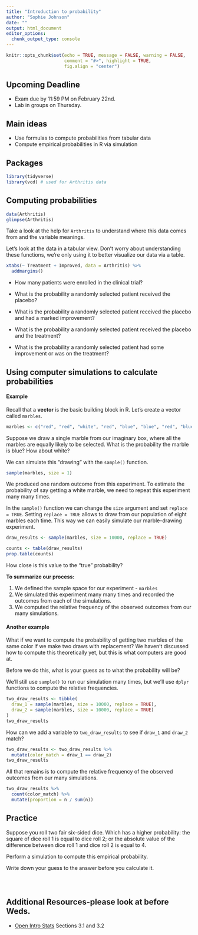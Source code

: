 ```yaml
---
title: "Introduction to probability"
author: "Sophie Johnson"
date: ""
output: html_document
editor_options: 
  chunk_output_type: console
---
```


```r
knitr::opts_chunk$set(echo = TRUE, message = FALSE, warning = FALSE,
                      comment = "#>", highlight = TRUE,
                      fig.align = "center")
```

## Upcoming Deadline

- Exam due by 11:59 PM on February 22nd.
- Lab in groups on Thursday.

## Main ideas

- Use formulas to compute probabilities from tabular data
- Compute empirical probabilities in R via simulation

## Packages

```r
library(tidyverse)
library(vcd) # used for Arthritis data
```

## Computing probabilities

```r
data(Arthritis)
glimpse(Arthritis)
```

Take a look at the help for `Arthritis` to understand where this data comes
from and the variable meanings.

Let's look at the data in a tabular view. Don't worry about understanding these
functions, we're only using it to better visualize our data via a table.

```r
xtabs(~ Treatment + Improved, data = Arthritis) %>% 
  addmargins()
```

- How many patients were enrolled in the clinical trial?

- What is the probability a randomly selected patient received the placebo?

- What is the probability a randomly selected patient received the placebo
  and had a marked improvement?
  
- What is the probability a randomly selected patient received the placebo
  and the treatment?
  
- What is the probability a randomly selected patient had some improvement or
  was on the treatment?

## Using computer simulations to calculate probabilities

#### Example

Recall that a **vector** is the basic building block in R. Let's create
a vector called `marbles`.

```r
marbles <- c("red", "red", "white", "red", "blue", "blue", "red", "blue")
```

Suppose we draw a single marble from our imaginary box, where all the marbles
are equally likely to be selected. What is the probability the marble is blue? 
How about white?

We can simulate this "drawing" with the `sample()` function.

```r
sample(marbles, size = 1)
```

We produced one random outcome from this experiment. To estimate the probability 
of say getting a white marble, we need to repeat this experiment many many
times.

In the `sample()` function we can change the `size` argument and set
`replace = TRUE`. Setting `replace = TRUE` allows to draw from our population
of eight marbles each time. This way we can easily simulate our marble-drawing 
experiment.

```r
draw_results <- sample(marbles, size = 10000, replace = TRUE)
```

```r
counts <- table(draw_results)
prop.table(counts)
```

How close is this value to the "true" probability?

**To summarize our process:**

1. We defined the sample space for our experiment - `marbles`
2. We simulated this experiment many many times and recorded the outcomes from
   each of the simulations.
3. We computed the relative frequency of the observed outcomes from our many
   simulations.
   
#### Another example

What if we want to compute the probability of getting two marbles of the same
color if we make two draws with replacement? We haven't discussed how to
compute this theoretically yet, but this is what computers are good at.

Before we do this, what is your guess as to what the probability will be?

We'll still use `sample()` to run our simulation many times, but we'll
use `dplyr` functions to compute the relative frequencies.

```r
two_draw_results <- tibble(
  draw_1 = sample(marbles, size = 10000, replace = TRUE),
  draw_2 = sample(marbles, size = 10000, replace = TRUE)
)
two_draw_results
```

How can we add a variable to `two_draw_results` to see if `draw_1` and `draw_2`
match?

```r
two_draw_results <- two_draw_results %>% 
  mutate(color_match = draw_1 == draw_2)
two_draw_results
```

All that remains is to compute the relative frequency of the observed outcomes 
from our many simulations.

```r
two_draw_results %>% 
  count(color_match) %>% 
  mutate(proportion = n / sum(n))
```

## Practice

Suppose you roll two fair six-sided dice. Which has a higher probability:
the square of dice roll 1 is equal to dice roll 2; or the absolute value of the
difference between dice roll 1 and dice roll 2 is equal to 4.

Perform a simulation to compute this empirical probability.

Write down your guess to the answer before you calculate it.

```r

```

```r

```

```r

```

## Additional Resources-please look at before Weds.

- [Open Intro Stats](https://www.openintro.org/book/os/) Sections 3.1 and 3.2
